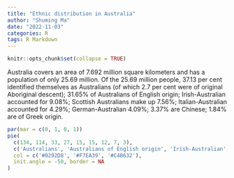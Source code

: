 ```yaml
---
title: "Ethnic distribution in Australia"
author: "Shuming Ma"
date: "2022-11-03"
categories: R
tags: R Markdown
---
```


```r
knitr::opts_chunk$set(collapse = TRUE)
```


Australia covers an area of 7.692 million square kilometers and has a population of only 25.69 million. Of the 25.69 million people, 37.13 per cent identified themselves as Australians (of which 2.7 per cent were of original Aboriginal descent); 31.65% of Australians of English origin; Irish-Australian accounted for 9.08%; Scottish Australians make up 7.56%; Italian-Australian accounted for 4.29%; German-Australian 4.09%; 3.37% are Chinese; 1.84% are of Greek origin.


```r
par(mar = c(0, 1, 0, 1))
pie(
  c(134, 114, 33, 27, 15, 15, 12, 7, 3),
  c('Australians', 'Australians of English origin', 'Irish-Australian', 'Scottish Australians', 'Italian-Australian', 'German-Australian', 'Chinese', 'Greek origin', 'Others' ),
  col = c('#0292D8', '#F7EA39', '#C4B632'),
  init.angle = -50, border = NA
)
```
